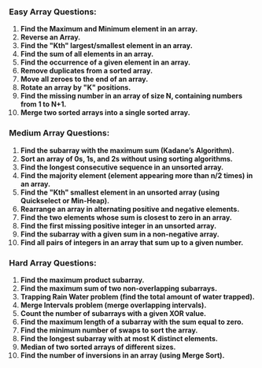 ### **Easy Array Questions:**

1. **Find the Maximum and Minimum element in an array.**
2. **Reverse an Array.**
3. **Find the "Kth" largest/smallest element in an array.**
4. **Find the sum of all elements in an array.**
5. **Find the occurrence of a given element in an array.**
6. **Remove duplicates from a sorted array.**
7. **Move all zeroes to the end of an array.**
8. **Rotate an array by "K" positions.**
9. **Find the missing number in an array of size N, containing numbers from 1 to N+1.**
10. **Merge two sorted arrays into a single sorted array.**

### **Medium Array Questions:**

1. **Find the subarray with the maximum sum (Kadane’s Algorithm).**
2. **Sort an array of 0s, 1s, and 2s without using sorting algorithms.**
3. **Find the longest consecutive sequence in an unsorted array.**
4. **Find the majority element (element appearing more than n/2 times) in an array.**
5. **Find the "Kth" smallest element in an unsorted array (using Quickselect or Min-Heap).**
6. **Rearrange an array in alternating positive and negative elements.**
7. **Find the two elements whose sum is closest to zero in an array.**
8. **Find the first missing positive integer in an unsorted array.**
9. **Find the subarray with a given sum in a non-negative array.**
10. **Find all pairs of integers in an array that sum up to a given number.**

### **Hard Array Questions:**

1. **Find the maximum product subarray.**
2. **Find the maximum sum of two non-overlapping subarrays.**
3. **Trapping Rain Water problem (find the total amount of water trapped).**
4. **Merge Intervals problem (merge overlapping intervals).**
5. **Count the number of subarrays with a given XOR value.**
6. **Find the maximum length of a subarray with the sum equal to zero.**
7. **Find the minimum number of swaps to sort the array.**
8. **Find the longest subarray with at most K distinct elements.**
9. **Median of two sorted arrays of different sizes.**
10. **Find the number of inversions in an array (using Merge Sort).**
